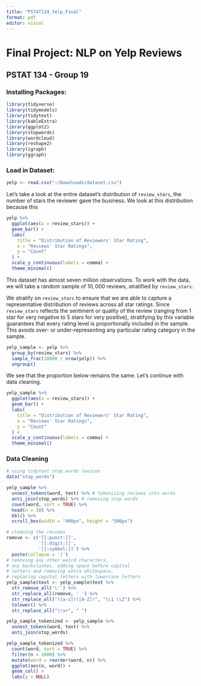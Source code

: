 ```yaml
---
title: "PSTAT134_Yelp_Final"
format: pdf
editor: visual
---
```


# Final Project: NLP on Yelp Reviews

## PSTAT 134 - Group 19

### Installing Packages:

```r
library(tidyverse)
library(tidymodels)
library(tidytext)
library(kableExtra)
library(ggplot2)
library(stopwords)
library(wordcloud)
library(reshape2)
library(igraph)
library(ggraph)
```

### Load in Dataset:

```r
yelp <- read.csv("~/Downloads/dataset.csv")
```

Let's take a look at the entire dataset's distribution of `review_stars`, the number of stars the reviewer gave the business. We look at this distribution because this

```r
yelp %>%
  ggplot(aes(x = review_stars)) +
  geom_bar() +
  labs(
    title = "Distribution of Reviewers' Star Rating",
    x = "Reviews' Star Ratings",
    y = "Count"
  ) +
  scale_y_continuous(labels = comma) +
  theme_minimal()
```

This dataset has almost seven million observations. To work with the data, we will take a random sample of $10,000$ reviews, stratified by `review_stars`.

We stratify on `review_stars` to ensure that we are able to capture a representative distribution of reviews across all star ratings. Since `review_stars` reflects the sentiment or quality of the review (ranging from 1 star for very negative to 5 stars for very positive), stratifying by this variable guarantees that every rating level is proportionally included in the sample. This avoids over- or under-representing any particular rating category in the sample.

```r
yelp_sample <- yelp %>% 
  group_by(review_stars) %>%
  sample_frac(10000 / nrow(yelp)) %>%
  ungroup()
```

We see that the proportion below remains the same. Let's continue with data cleaning.

```r
yelp_sample %>%
  ggplot(aes(x = review_stars)) +
  geom_bar() +
  labs(
    title = "Distribution of Reviewers' Star Rating",
    x = "Reviews' Star Ratings",
    y = "Count"
  ) +
  scale_y_continuous(labels = comma) +
  theme_minimal()
```

### Data Cleaning

```r
# using tidytext stop words lexicon
data("stop_words")

yelp_sample %>% 
  unnest_tokens(word, text) %>% # tokenizing reviews into words
  anti_join(stop_words) %>% # removing stop words
  count(word, sort = TRUE) %>% 
  head(n = 30) %>% 
  kbl() %>%
  scroll_box(width = "400px", height = "500px")
```

```r
# cleaning the reviews
remove <- c('[[:punct:]]', 
            '[[:digit:]]', 
            '[[:symbol:]]') %>%
  paste(collapse = '|')
# removing any other weird characters,
# any backslashes, adding space before capital
# letters and removing extra whitespace,
# replacing capital letters with lowercase letters
yelp_sample$text <- yelp_sample$text %>% 
  str_remove_all('\'') %>%
  str_replace_all(remove, ' ') %>%
  str_replace_all("([a-z])([A-Z])", "\\1 \\2") %>%
  tolower() %>%
  str_replace_all("\\s+", " ")
```

```r
yelp_sample_tokenized <- yelp_sample %>% 
  unnest_tokens(word, text) %>% 
  anti_join(stop_words)

yelp_sample_tokenized %>%
  count(word, sort = TRUE) %>%
  filter(n > 1000) %>%
  mutate(word = reorder(word, n)) %>%
  ggplot(aes(n, word)) +
  geom_col() +
  labs(y = NULL)
```
